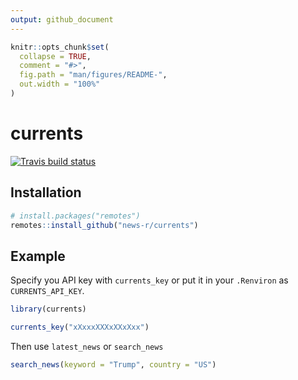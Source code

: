 ```yaml
---
output: github_document
---
```


<!-- README.md is generated from README.Rmd. Please edit that file -->

```r
knitr::opts_chunk$set(
  collapse = TRUE,
  comment = "#>",
  fig.path = "man/figures/README-",
  out.width = "100%"
)
```
# currents

<!-- badges: start -->
[![Travis build status](https://travis-ci.org/news-r/currents.svg?branch=master)](https://travis-ci.org/news-r/currents)
<!-- badges: end -->

## Installation

``` r
# install.packages("remotes")
remotes::install_github("news-r/currents")
```

## Example

Specify you API key with `currents_key` or put it in your `.Renviron` as `CURRENTS_API_KEY`.

```r
library(currents)

currents_key("xXxxxXXXxXXxXxx")
```

Then use `latest_news` or `search_news`

```r
search_news(keyword = "Trump", country = "US")
```
